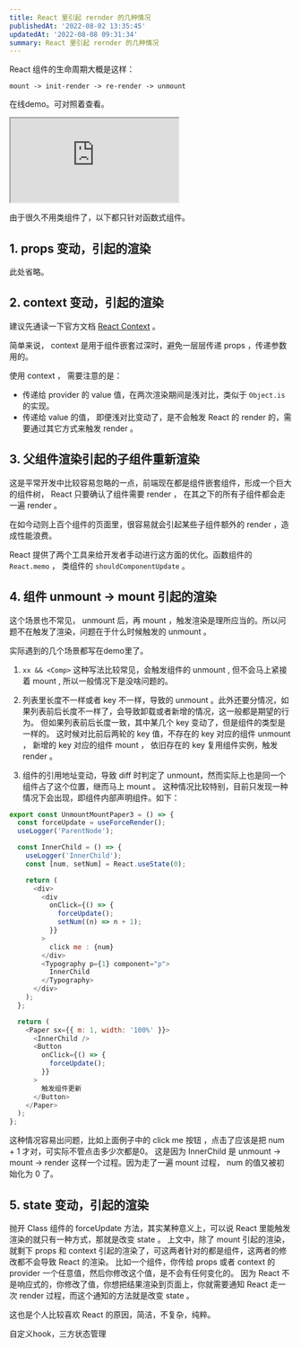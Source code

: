```yaml
---
title: React 里引起 rernder 的几种情况
publishedAt: '2022-08-02 13:35:45'
updatedAt: '2022-08-08 09:31:34'
summary: React 里引起 rernder 的几种情况
---
```


React 组件的生命周期大概是这样：

`mount -> init-render -> re-render -> unmount`

在线demo。可对照着查看。

<iframe src="https://stackblitz.com/edit/rerender-in-react?devToolsHeight=33&embed=1&file=child.tsx"></iframe>

由于很久不用类组件了，以下都只针对函数式组件。

## 1. props 变动，引起的渲染

此处省略。

## 2. context 变动，引起的渲染

建议先通读一下官方文档 [React Context](https://reactjs.org/docs/context.html) 。

简单来说， context 是用于组件嵌套过深时，避免一层层传递 props ，传递参数用的。

使用 context ， 需要注意的是：

- 传递给 provider 的 value 值，在两次渲染期间是浅对比，类似于 `Object.is` 的实现。
- 传递给 value 的值， 即便浅对比变动了，是不会触发 React 的 render 的，需要通过其它方式来触发 render 。

## 3. 父组件渲染引起的子组件重新渲染

这是平常开发中比较容易忽略的一点，前端现在都是组件嵌套组件，形成一个巨大的组件树， React 只要确认了组件需要 render ， 在其之下的所有子组件都会走一遍 render 。

在如今动则上百个组件的页面里，很容易就会引起某些子组件额外的 render ，造成性能浪费。 

React 提供了两个工具来给开发者手动进行这方面的优化。函数组件的 `React.memo` ， 类组件的 `shouldComponentUpdate` 。

## 4. 组件 unmount -> mount 引起的渲染

这个场景也不常见， unmount 后，再 mount ，触发渲染是理所应当的。所以问题不在触发了渲染，问题在于什么时候触发的 unmount 。

实际遇到的几个场景都写在demo里了。

1. `xx && <Comp>` 这种写法比较常见，会触发组件的 unmount , 但不会马上紧接着 mount , 所以一般情况下是没啥问题的。

2. 列表里长度不一样或者 key 不一样，导致的 unmount 。此外还要分情况，如果列表前后长度不一样了，会导致卸载或者新增的情况，这一般都是期望的行为。
但如果列表前后长度一致，其中某几个 key 变动了，但是组件的类型是一样的。
这时候对比前后两轮的 key 值，不存在的 key 对应的组件 unmount ， 新增的 key 对应的组件 mount ， 依旧存在的 key 复用组件实例，触发 render 。

3. 组件的引用地址变动，导致 diff 时判定了 unmount，然而实际上也是同一个组件占了这个位置，继而马上 mount 。
这种情况比较特别，目前只发现一种情况下会出现，即组件内部声明组件。如下：

```javascript
export const UnmountMountPaper3 = () => {
  const forceUpdate = useForceRender();
  useLogger('ParentNode');

  const InnerChild = () => {
    useLogger('InnerChild');
    const [num, setNum] = React.useState(0);

    return (
      <div>
        <div
          onClick={() => {
            forceUpdate();
            setNum((n) => n + 1);
          }}
        >
          click me : {num}
        </div>
        <Typography p={1} component="p">
          InnerChild
        </Typography>
      </div>
    );
  };

  return (
    <Paper sx={{ m: 1, width: '100%' }}>
      <InnerChild />
      <Button
        onClick={() => {
          forceUpdate();
        }}
      >
        触发组件更新
      </Button>
    </Paper>
  );
};
```

这种情况容易出问题，比如上面例子中的 click me 按钮 ，点击了应该是把 num + 1 才对，可实际不管点击多少次都是0。
这是因为 InnerChild 是 unmount -> mount -> render 这样一个过程。因为走了一遍 mount 过程， num 的值又被初始化为 0 了。


## 5. state 变动，引起的渲染

抛开 Class 组件的 forceUpdate 方法，其实某种意义上，可以说 React 里能触发渲染的就只有一种方式，那就是改变 state 。
上文中，除了 mount 引起的渲染，就剩下 props 和 context 引起的渲染了，可这两者针对的都是组件，这两者的修改都不会导致 React 的渲染。
比如一个组件，你传给 props 或者 context 的 provider 一个任意值，然后你修改这个值，是不会有任何变化的。
因为 React 不是响应式的，你修改了值，你想把结果渲染到页面上，你就需要通知 React 走一次 render 过程，而这个通知的方法就是改变 state 。

这也是个人比较喜欢 React 的原因，简洁，不复杂，纯粹。

   自定义hook，三方状态管理
